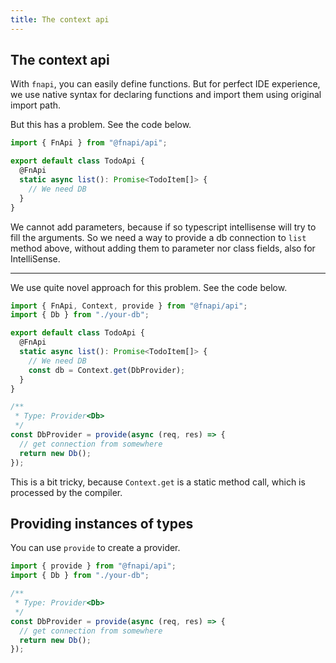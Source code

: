 ```yaml
---
title: The context api
---
```


## The context api

With `fnapi`, you can easily define functions.
But for perfect IDE experience, we use native syntax for declaring functions and import them using original import path.

But this has a problem.
See the code below.

```ts
import { FnApi } from "@fnapi/api";

export default class TodoApi {
  @FnApi
  static async list(): Promise<TodoItem[]> {
    // We need DB
  }
}
```

We cannot add parameters, because if so typescript intellisense will try to fill the arguments.
So we need a way to provide a db connection to `list` method above, without adding them to parameter nor class fields, also for IntelliSense.

---

We use quite novel approach for this problem.
See the code below.

```ts
import { FnApi, Context, provide } from "@fnapi/api";
import { Db } from "./your-db";

export default class TodoApi {
  @FnApi
  static async list(): Promise<TodoItem[]> {
    // We need DB
    const db = Context.get(DbProvider);
  }
}

/**
 * Type: Provider<Db>
 */
const DbProvider = provide(async (req, res) => {
  // get connection from somewhere
  return new Db();
});
```

This is a bit tricky, because `Context.get` is a static method call, which is processed by the compiler.


## Providing instances of types

You can use `provide` to create a provider.

```ts
import { provide } from "@fnapi/api";
import { Db } from "./your-db";

/**
 * Type: Provider<Db>
 */
const DbProvider = provide(async (req, res) => {
  // get connection from somewhere
  return new Db();
});
```
